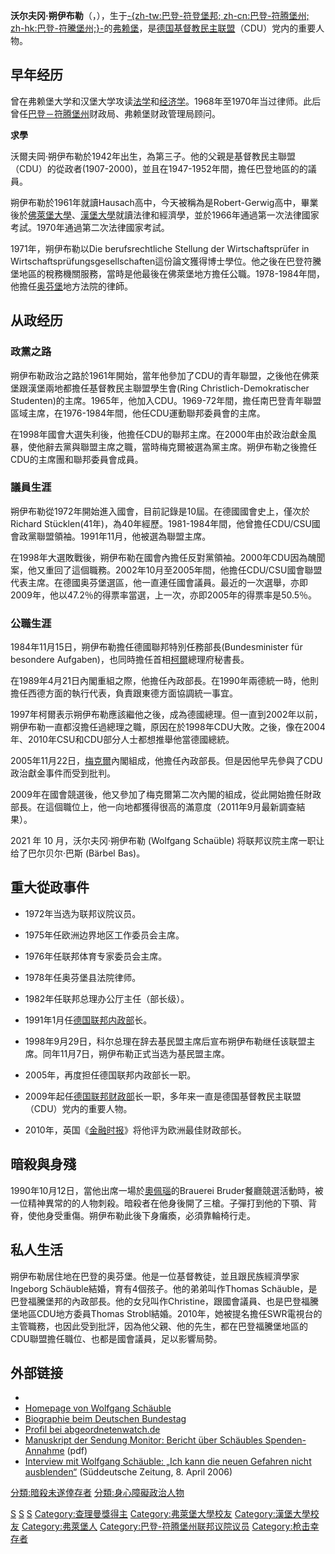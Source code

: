 {{noteTA
|T=zh-tw:沃夫岡·蕭伯樂; zh-cn:沃尔夫冈·朔伊布勒;zh-hk:沃爾夫岡·朔伊布勒;
|G1=PP
|1=zh-tw:蕭伯樂; zh-cn:朔伊布勒;zh-hk:朔伊布勒;
|2=zh-hans:弗莱堡; zh-hk:弗賴堡; zh-tw:佛萊堡;
|3=zh-hans:默克尔 ;zh-hk:默克爾; zh-tw:梅克爾;
|4=zh-tw:柯爾;zh-cn:科尔;zh-hk:科爾;
|5=zh-tw:史坦布律克;zh-cn:施泰因布吕克;zh-hk:施泰因布呂克;
|6=zh-tw:沃夫岡; zh-cn:沃尔夫冈;zh-hk:沃爾夫岡;
}}
{{Infobox officeholder
|name         = 沃爾夫岡·蕭伯樂<br />{{small|Wolfgang Schäuble}}
|image        = WSchaeuble.jpg
|office       = {{GER}}[[德國联邦议院|联邦议院议长]]
|chancellor   = [[安格拉·默克爾|安格拉·默克爾]]
|term_start   ={{start date|2017|10|24}}
|term_end     = {{end date|2021|10|26}}
|predecessor = [[诺贝特·拉默特|诺贝特·拉默特]]
|successor    = {{link-de| 貝爾·巴斯| Bärbel Bas}}
|office1       = {{GER}}[[德國聯邦財政部|聯邦財政部長]]
|chancellor1  = [[安格拉·默克爾|安格拉·默克爾]]
|term_start1   = {{start date|2009|10|28}}
|term_end1     = {{end date|2017|10|24}}
|predecessor1 = [[佩尔·施泰因布吕克|佩尔·施泰因布吕克]]
|successor1    = [[彼得·阿尔特迈尔|彼得·阿尔特迈尔]]
|office2      = {{GER}}[[德國聯邦內政部|聯邦內政部長]]
|chancellor2  = [[安格拉·默克爾|安格拉·默克爾]]
|term_start2  = {{start date|2005|11|22}}
|term_end2    = {{end date|2009|10|27}}
|predecessor2 = [[奥托·席利|奥托·席利]]
|successor2   = [[托马斯·德梅齐埃|托马斯·德梅齐埃]]
|chancellor3  = [[赫尔穆特·科尔|赫尔穆特·科尔]]
|term_start3  = {{start date|1989|4|21}}
|term_end3    = {{end date|1991|11|26}}
|predecessor3 = {{tsl|en|Friedrich Zimmermann|佛烈德利赫·齊麥曼}}
|successor3   = {{tsl|en|Rudolf Seiters|鲁道夫·塞特斯}}
|office4      = {{GER}}[[德国总理府|總理府主任]]<br />{{tsl|en|Federal Minister for Special Affairs of Germany|德國聯邦情報局長}}
|chancellor4  = [[赫尔穆特·科尔|赫尔穆特·科尔]]
|term_start4  = {{start date|1984|11|15}}
|term_end4    = {{end date|1989|4|21}}
|predecessor4 = {{tsl|en|Waldemar Schreckenberger|瓦尔德马尔·施伦肯贝格}}
|successor4   = {{tsl|en|Rudolf Seiters|鲁道夫·塞特斯}}
|birth_date   = {{birth date and age|1942|9|18|df=y}}
|birth_place  = {{GER-1933}}[[弗赖堡|佛萊堡]]
|death_date   =
|death_place  =
|party        = {{CDU}}
| nationality = {{GER}}
|alma_mater   = [[弗赖堡大学|弗赖堡大学]]<br>[[汉堡大学|汉堡大学]]
|spouse       = {{marriage|Ingeborg Schäuble|1969}}
|children     = 4
|profession   = 律師
|religion     = [[信義宗|信義宗]]
|website      = [http://www.wolfgang-schaeuble.de/ 官方網站]
}}

'''沃尔夫冈·朔伊布勒'''（{{lang-de|Wolfgang Schäuble}}，{{bd|1942年|9月18日|catIdx=S}}），生于[[巴登-符腾堡|-{zh-tw:巴登-符登堡邦; zh-cn:巴登-符腾堡州; zh-hk:巴登-符騰堡州;}-]]的[[弗赖堡|弗赖堡]]，是[[德国基督教民主联盟|德国基督教民主联盟]]（CDU）党内的重要人物。

==早年经历==

曾在弗赖堡大学和汉堡大学攻读[[法学|法学]]和[[经济学|经济学]]。1968年至1970年当过律师。此后曾任[[巴登－符腾堡州|巴登－符腾堡州]]财政局、弗赖堡财政管理局顾问。 

'''求學'''

沃爾夫岡·朔伊布勒於1942年出生，為第三子。他的父親是基督教民主聯盟（CDU）的從政者(1907-2000)，並且在1947-1952年間，擔任巴登地區的的議員。

朔伊布勒於1961年就讀Hausach高中，今天被稱為是Robert-Gerwig高中，畢業後於[[佛萊堡大學|佛萊堡大學]]、[[漢堡大學|漢堡大學]]就讀法律和經濟學，並於1966年通過第一次法律國家考試。1970年通過第二次法律國家考試。

1971年，朔伊布勒以Die berufsrechtliche Stellung der Wirtschaftsprüfer in Wirtschaftsprüfungsgesellschaften這份論文獲得博士學位。他之後在巴登符騰堡地區的稅務機關服務，當時是他最後在佛萊堡地方擔任公職。1978-1984年間，他擔任[[奥芬堡|奥芬堡]]地方法院的律師。

==从政经历==

===政黨之路===

朔伊布勒政治之路於1961年開始，當年他參加了CDU的青年聯盟，之後他在佛萊堡跟漢堡兩地都擔任基督教民主聯盟學生會(Ring Christlich-Demokratischer Studenten)的主席。1965年，他加入CDU。1969-72年間，擔任南巴登青年聯盟區域主席，在1976-1984年間，他任CDU運動聯邦委員會的主席。

在1998年國會大選失利後，他擔任CDU的聯邦主席。在2000年由於政治獻金風暴，使他辭去黨與聯盟主席之職，當時梅克爾被選為黨主席。朔伊布勒之後擔任CDU的主席團和聯邦委員會成員。

===議員生涯===

朔伊布勒從1972年開始進入國會，目前記錄是10屆。在德國國會史上，僅次於Richard Stücklen(41年)，為40年經歷。1981-1984年間，他曾擔任CDU/CSU國會政黨聯盟領袖。1991年11月，他被選為聯盟主席。

在1998年大選敗戰後，朔伊布勒在國會內擔任反對黨領袖。2000年CDU因為醜聞案，他又重回了這個職務。2002年10月至2005年間，他擔任CDU/CSU國會聯盟代表主席。在德國奥芬堡選區，他一直連任國會議員。最近的一次選舉，亦即2009年，他以47.2％的得票率當選，上一次，亦即2005年的得票率是50.5％。

===公職生涯===

1984年11月15日，朔伊布勒擔任德國聯邦特別任務部長(Bundesminister für besondere Aufgaben)，也同時擔任首相[[赫尔穆特·科尔|柯爾]]總理府秘書長。

在1989年4月21日內閣重組之際，他擔任內政部長。在1990年兩德統一時，他則擔任西德方面的執行代表，負責跟東德方面協調統一事宜。

1997年柯爾表示朔伊布勒應該繼他之後，成為德國總理。但一直到2002年以前，朔伊布勒一直都沒擔任過總理之職，原因在於1998年CDU大敗。之後，像在2004年、2010年CSU和CDU部分人士都想推舉他當德國總統。

2005年11月22日，[[梅克爾|梅克爾]]內閣組成，他擔任內政部長。但是因他早先參與了CDU政治獻金事件而受到批判。

2009年在國會競選後，他又參加了梅克爾第二次內閣的組成，從此開始擔任財政部長。在這個職位上，他一向地都獲得很高的滿意度（2011年9月最新調查結果）。

2021 年 10 月，沃尔夫冈·朔伊布勒 (Wolfgang Schaüble) 将联邦议院主席一职让给了巴尔贝尔·巴斯 (Bärbel Bas)。

==重大從政事件==

*1972年当选为联邦议院议员。

*1975年任欧洲边界地区工作委员会主席。

*1976年任联邦体育专家委员会主席。

*1978年任奥芬堡县法院律师。

*1982年任联邦总理办公厅主任（部长级）。

*1991年1月任[[德国联邦内政部|德国联邦内政部]]长。

*1998年9月29日，科尔总理在辞去基民盟主席后宣布朔伊布勒继任该联盟主席。同年11月7日，朔伊布勒正式当选为基民盟主席。

*2005年，再度担任德国联邦内政部长一职。

*2009年起任[[德国联邦财政部|德国联邦财政部]]长一职，多年来一直是德国基督教民主联盟（CDU）党内的重要人物。 

*2010年，英国《[[金融时报_(英国)|金融时报]]》将他评为欧洲最佳财政部长。

==暗殺與身殘==

1990年10月12日，當他出席一場於[[奧佩瑙|奧佩瑙]]的Brauerei Bruder餐廳競選活動時，被一位精神異常的的人物刺殺。暗殺者在他身後開了三槍。子彈打到他的下顎、背脊，使他身受重傷。朔伊布勒此後下身癱瘓，必須靠輪椅行走。

==私人生活==

朔伊布勒居住地在巴登的奥芬堡。他是一位基督教徒，並且跟民族經濟學家Ingeborg Schäuble結婚，育有4個孩子。他的弟弟叫作Thomas Schäuble，是巴登福騰堡邦的內政部長。他的女兒叫作Christine，跟國會議員、也是巴登福騰堡地區CDU地方委員Thomas Strobl結婚。2010年，她被提名擔任SWR電視台的主管職務，也因此受到批評，因為他父親、他的先生，都在巴登福騰堡地區的CDU聯盟擔任職位、也都是國會議員，足以影響局勢。

{{start box}}
{{s-before|[[奥托·席利|奥托·席利]]}}
{{s-title|[[德国联邦財政部|德国联邦財政部]]长}}
{{s-none|[[彼得·阿爾特邁爾|彼得·阿爾特邁爾]]}}
{{end box}}

== 外部链接 ==
{{commonscat|Wolfgang Schäuble}}
{{Wikinews|Kategorie:Wolfgang Schäuble|Wolfgang Schäuble}}
{{Wikiquote|Wolfgang Schäuble}}
* {{DNB-Portal|118814311}}
* [https://web.archive.org/web/20200206203304/http://www.wolfgang-schaeuble.de/ Homepage von Wolfgang Schäuble]
* [https://web.archive.org/web/20090924073130/http://www.bundestag.de/bundestag/abgeordnete/bio/S/schaewo0.html Biographie beim Deutschen Bundestag]
* [https://web.archive.org/web/20081103032715/http://www.abgeordnetenwatch.de/dr_wolfgang_schaeuble-650-5664.html Profil bei abgeordnetenwatch.de]
* [http://www.wdr.de/tv/monitor/pdf/000127a.pdf#search=%22sch%C3%A4uble%20spendenaff%C3%A4re%22 Manuskript der Sendung Monitor: Bericht über Schäubles Spenden-Annahme] {{Wayback|url=http://www.wdr.de/tv/monitor/pdf/000127a.pdf#search=%22sch%C3%A4uble%20spendenaff%C3%A4re%22 |date=20070929211530 }} (pdf)
* [https://web.archive.org/web/20081207135737/http://www.sueddeutsche.de/,polm2/deutschland/artikel/569/73496/ Interview mit Wolfgang Schäuble: „Ich kann die neuen Gefahren nicht ausblenden“] (Süddeutsche Zeitung, 8. April 2006)

{{德意志联邦共和国财政部长}}
{{查理曼奖}}
{{Authority control}}

{{DEFAULTSORT:Schauble, Wolfgang}}
[[Category:德意志联邦共和国财政部长|S]]
[[Category:德國內政部長|S]]
[[Category:德国联邦议院议长|S]]
[[Category:查理曼獎得主|Category:查理曼獎得主]]
[[Category:弗萊堡大學校友|Category:弗萊堡大學校友]]
[[Category:漢堡大學校友|Category:漢堡大學校友]]
[[Category:弗萊堡人|Category:弗萊堡人]]
[[Category:巴登-符腾堡州联邦议院议员|Category:巴登-符腾堡州联邦议院议员]]
[[分類:暗殺未遂倖存者|分類:暗殺未遂倖存者]]
[[分類:身心障礙政治人物|分類:身心障礙政治人物]]
[[Category:枪击幸存者|Category:枪击幸存者]]
